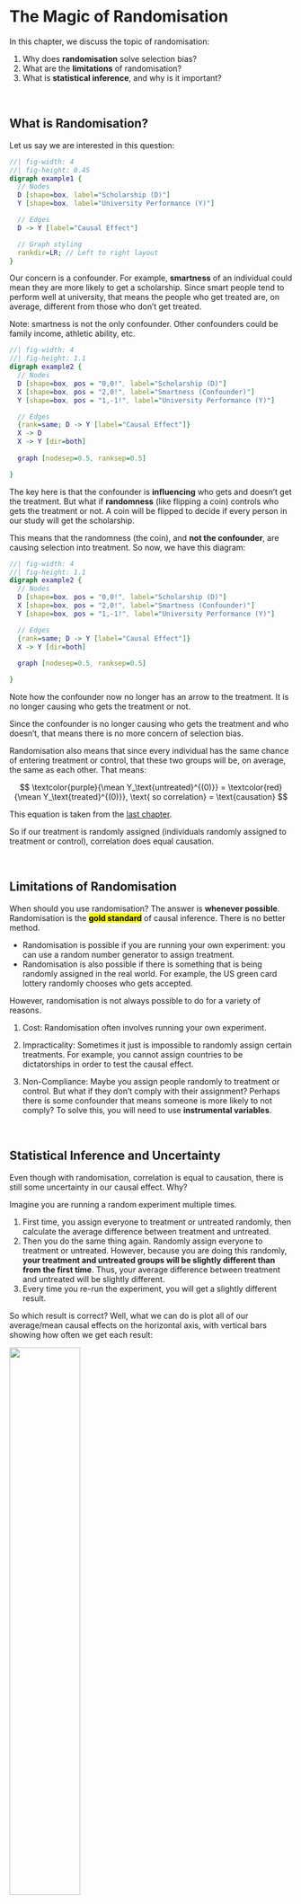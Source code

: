 # The Magic of Randomisation

In this chapter, we discuss the topic of randomisation:

1.  Why does **randomisation** solve selection bias?
2.  What are the **limitations** of randomisation?
3.  What is **statistical inference**, and why is it important?

<br />

## What is Randomisation?

Let us say we are interested in this question:

::: center-graph
```dot
//| fig-width: 4
//| fig-height: 0.45
digraph example1 {
  // Nodes
  D [shape=box, label="Scholarship (D)"]
  Y [shape=box, label="University Performance (Y)"]

  // Edges
  D -> Y [label="Causal Effect"]

  // Graph styling
  rankdir=LR; // Left to right layout
}
```
:::

Our concern is a confounder. For example, **smartness** of an individual could mean they are more likely to get a scholarship. Since smart people tend to perform well at university, that means the people who get treated are, on average, different from those who don't get treated.

::: aside
Note: smartness is not the only confounder. Other confounders could be family income, athletic ability, etc.
:::

::: center-graph
```dot
//| fig-width: 4
//| fig-height: 1.1
digraph example2 {
  // Nodes
  D [shape=box, pos = "0,0!", label="Scholarship (D)"]
  X [shape=box, pos = "2,0!", label="Smartness (Confounder)"]
  Y [shape=box, pos = "1,-1!", label="University Performance (Y)"]

  // Edges
  {rank=same; D -> Y [label="Causal Effect"]}
  X -> D
  X -> Y [dir=both]
  
  graph [nodesep=0.5, ranksep=0.5]

}
```
:::

The key here is that the confounder is **influencing** who gets and doesn't get the treatment. But what if **randomness** (like flipping a coin) controls who gets the treatment or not. A coin will be flipped to decide if every person in our study will get the scholarship.

This means that the randomness (the coin), and **not the confounder**, are causing selection into treatment. So now, we have this diagram:

::: center-graph
```dot
//| fig-width: 4
//| fig-height: 1.1
digraph example2 {
  // Nodes
  D [shape=box, pos = "0,0!", label="Scholarship (D)"]
  X [shape=box, pos = "2,0!", label="Smartness (Confounder)"]
  Y [shape=box, pos = "1,-1!", label="University Performance (Y)"]

  // Edges
  {rank=same; D -> Y [label="Causal Effect"]}
  X -> Y [dir=both]
  
  graph [nodesep=0.5, ranksep=0.5]

}
```
:::

::: aside
Note how the confounder now no longer has an arrow to the treatment. It is no longer causing who gets the treatment or not.
:::

Since the confounder is no longer causing who gets the treatment and who doesn't, that means there is no more concern of selection bias.

Randomisation also means that since every individual has the same chance of entering treatment or control, that these two groups will be, on average, the same as each other. That means:

$$
\textcolor{purple}{\mean Y_\text{untreated}^{(0)}} = \textcolor{red}{\mean Y_\text{treated}^{(0)}}, \text{ so correlation} = \text{causation}
$$

::: aside
This equation is taken from the [last chapter](correlation.qmd).
:::

So if our treatment is randomly assigned (individuals randomly assigned to treatment or control), correlation does equal causation.

<br />

## Limitations of Randomisation

When should you use randomisation? The answer is **whenever possible**. Randomisation is the [**gold standard**]{.mark} of causal inference. There is no better method.

-   Randomisation is possible if you are running your own experiment: you can use a random number generator to assign treatment.
-   Randomisation is also possible if there is something that is being randomly assigned in the real world. For example, the US green card lottery randomly chooses who gets accepted.

However, randomisation is not always possible to do for a variety of reasons.

1.  Cost: Randomisation often involves running your own experiment.

2.  Impracticality: Sometimes it just is impossible to randomly assign certain treatments. For example, you cannot assign countries to be dictatorships in order to test the causal effect.

3.  Non-Compliance: Maybe you assign people randomly to treatment or control. But what if they don't comply with their assignment? Perhaps there is some confounder that means someone is more likely to not comply? To solve this, you will need to use **instrumental variables**.

<br />

## Statistical Inference and Uncertainty

Even though with randomisation, correlation is equal to causation, there is still some uncertainty in our causal effect. Why?

Imagine you are running a random experiment multiple times.

1.  First time, you assign everyone to treatment or untreated randomly, then calculate the average difference between treatment and untreated.
2.  Then you do the same thing again. Randomly assign everyone to treatment or untreated. However, because you are doing this randomly, **your treatment and untreated groups will be slightly different than from the first time**. Thus, your average difference between treatment and untreated will be slightly different.
3.  Every time you re-run the experiment, you will get a slightly different result.

So which result is correct? Well, what we can do is plot all of our average/mean causal effects on the horizontal axis, with vertical bars showing how often we get each result:

![](images/clipboard-2444367374.png){fig-align="center" width="50%"}

::: aside
The higher the bar, the more frequently we got that causal estimate (mean/average difference between treatment and control).
:::

This graph is called the **sampling distribution**, and is a visualisation of the **uncertainty** in each of our causal estimates. If you just run one experiment, you could get any one of those results.

Thus, our causal estimation process has a level of uncertainty - our estimates will change if we re-run our experiment. We can quantify this level of uncertainty with a **standard error** - basically, how much will our results change if we re-ran the experiment.

-   Smaller standard errors means we are more confident about our estimates: the results will not change much if we redo the experiment.
-   Larger standard errors means we are less certain about our estimates: the results will change a lot if we redo the experiment.

What if our uncertainty means that we might not have a causal effect, even though we found a causal effect with our experiment?

Well, with our standard errors, we can calculate how likely that there is zero (no) causal effect (called a **p-value**). This procedure is called a hypothesis test. Our p-value for a causal effect estimate tells us:

| P-Value                | Implication                                                                                                                        | Conclusion                                                                                                         |
|------------------------|------------------------------------------------------------------------------------------------------------------------------------|--------------------------------------------------------------------------------------------------------------------|
| Less than 0.05 (5%)    | There is less than a 5% chance that there is a zero causal effect. This means a 95%+ chance that there is a causal effect.         | We can conclude that the causal effect is **statistically significant** and conclude treatment causes the outcome. |
| Greater than 0.05 (5%) | There is greater than a 5% chance that there is zero causal effect. This means a 95% or less chance that there is a causal effect. | We cannot conclude that there is a causal effect. The effect is **not** statistically significant.                 |

: {tbl-colwidths="\[20,40,40\]" .bordered}

::: aside
Note: a common question is why we determine significance at the threshold of 5%. The answer is tradition - there is no mathematical reason why we have to use 5%.
:::
